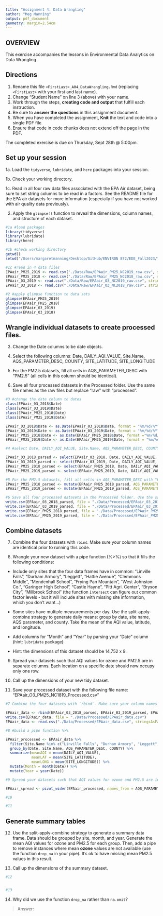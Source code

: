 ```yaml
---
title: "Assignment 4: Data Wrangling"
author: "Meg Manning"
output: pdf_document
geometry: margin=2.54cm
---
```


## OVERVIEW

This exercise accompanies the lessons in Environmental Data Analytics on Data Wrangling 

## Directions

1. Rename this file `<FirstLast>_A04_DataWrangling.Rmd` (replacing `<FirstLast>` with your first and last name).
2. Change "Student Name" on line 3 (above) with your name.
3. Work through the steps, **creating code and output** that fulfill each instruction.
4. Be sure to **answer the questions** in this assignment document.
5. When you have completed the assignment, **Knit** the text and code into a single PDF file.
6. Ensure that code in code chunks does not extend off the page in the PDF.

The completed exercise is due on Thursday, Sept 28th @ 5:00pm.

## Set up your session 

1a. Load the `tidyverse`,  `lubridate`, and `here` packages into your session.

1b. Check your working directory.

1c. Read in all four raw data files associated with the EPA Air dataset, being sure to set string columns to be read in a factors. See the README file for the EPA air datasets for more information (especially if you have not worked with air quality data previously). 

2. Apply the `glimpse()` function to reveal the dimensions, column names, and structure of each dataset. 

```r
#1a #load packages 
library(tidyverse)
library(lubridate)
library(here)

#1b #check working directory
getwd()
setwd("/Users/margaretmanning/Desktop/GitHub/ENVIRON 872/EDE_Fall2023/")

#1c #read in 4 data files
EPAair_PM25_2019 <- read.csv("./Data/Raw/EPAair_PM25_NC2019_raw.csv", stringsAsFactors = TRUE)
EPAair_PM25_2018 <- read.csv("./Data/Raw/EPAair_PM25_NC2018_raw.csv", stringsAsFactors = TRUE)
EPAair_03_2019 <- read.csv("./Data/Raw/EPAair_O3_NC2019_raw.csv", stringsAsFactors = TRUE)
EPAair_03_2018 <- read.csv("./Data/Raw/EPAair_O3_NC2018_raw.csv", stringsAsFactors = TRUE)

#2 #apply glimpse function to data sets
glimpse(EPAair_PM25_2019)
glimpse(EPAair_PM25_2018)
glimpse(EPAair_03_2019)
glimpse(EPAair_03_2018)

```


## Wrangle individual datasets to create processed files.

3. Change the Date columns to be date objects.

4. Select the following columns: Date, DAILY_AQI_VALUE, Site.Name, AQS_PARAMETER_DESC, COUNTY, SITE_LATITUDE, SITE_LONGITUDE

5. For the PM2.5 datasets, fill all cells in AQS_PARAMETER_DESC with "PM2.5" (all cells in this column should be identical).

6. Save all four processed datasets in the Processed folder. Use the same file names as the raw files but replace "raw" with "processed".

```r
#3 #change the date column to dates
class(EPAair_03_2018$Date)
class(EPAair_03_2019$Date)
class(EPAair_PM25_2018$Date)
class(EPAair_PM25_2019$Date)

EPAair_03_2018$Date <- as.Date(EPAair_03_2018$Date, format = "%m/%d/%Y")
EPAair_03_2019$Date <- as.Date(EPAair_03_2019$Date, format = "%m/%d/%Y")
EPAair_PM25_2018$Date <- as.Date(EPAair_PM25_2018$Date, format ="%m/%d/%Y")
EPAair_PM25_2019$Date <- as.Date(EPAair_PM25_2019$Date, format = "%m/%d/%Y")

#4 #select Date, DAILY_AQI_VALUE, Site.Name, AQS_PARAMETER_DESC, COUNTY, SITE_LATITUDE, SITE_LONGITUDE

EPAair_03_2018_parsed <- select(EPAair_03_2018, Date, DAILY_AQI_VALUE, Site.Name, AQS_PARAMETER_DESC, COUNTY, SITE_LATITUDE, SITE_LONGITUDE)
EPAair_03_2019_parsed <- select(EPAair_03_2019, Date, DAILY_AQI_VALUE, Site.Name, AQS_PARAMETER_DESC, COUNTY, SITE_LATITUDE, SITE_LONGITUDE)
EPAair_PM25_2018_parsed <- select(EPAair_PM25_2018, Date, DAILY_AQI_VALUE, Site.Name, AQS_PARAMETER_DESC, COUNTY, SITE_LATITUDE, SITE_LONGITUDE)
EPAair_PM25_2019_parsed <- select(EPAair_PM25_2019, Date, DAILY_AQI_VALUE, Site.Name, AQS_PARAMETER_DESC, COUNTY, SITE_LATITUDE, SITE_LONGITUDE)

#5 For the PM2.5 datasets, fill all cells in AQS_PARAMETER_DESC with "PM2.5"
EPAair_PM25_2018_parsed <- mutate(EPAair_PM25_2018_parsed, AQS_PARAMETER_DESC = "PM2.5")
EPAair_PM25_2019_parsed <- mutate(EPAair_PM25_2019_parsed, AQS_PARAMETER_DESC = "PM2.5")

#6 Save all four processed datasets in the Processed folder. Use the same file names as the raw files but replace "raw" with "processed"
write.csv(EPAair_03_2018_parsed, file = "./Data/Processed/EPAair_03_2018_parsed.csv")
write.csv(EPAair_03_2019_parsed, file = "./Data/Processed/EPAair_03_2019_parsed.csv")
write.csv(EPAair_PM25_2018_parsed, file = "./Data/Processed/EPAair_PM25_2018_parsed.csv")
write.csv(EPAair_PM25_2019_parsed, file = "./Data/Processed/EPAair_PM25_2019_parsed.csv")
```


## Combine datasets

7. Combine the four datasets with `rbind`. Make sure your column names are identical prior to running this code.

8. Wrangle your new dataset with a pipe function (%>%) so that it fills the following conditions: 

  * Include only sites that the four data frames have in common: "Linville Falls", "Durham Armory", "Leggett", "Hattie Avenue", "Clemmons Middle", "Mendenhall School", "Frying Pan Mountain", "West Johnston Co.", "Garinger High School", "Castle Hayne", "Pitt Agri. Center", "Bryson City", "Millbrook School" (the function `intersect` can figure out common factor levels - but it will include sites with missing site information, which you don't want...) 

  * Some sites have multiple measurements per day. Use the split-apply-combine strategy to generate daily means: group by date, site name, AQS parameter, and county. Take the mean of the AQI value, latitude, and longitude.
  
  * Add columns for "Month" and "Year" by parsing your "Date" column (hint: `lubridate` package)
  
  * Hint: the dimensions of this dataset should be 14,752 x 9.

9. Spread your datasets such that AQI values for ozone and PM2.5 are in separate columns. Each location on a specific date should now occupy only one row.

10. Call up the dimensions of your new tidy dataset.

11. Save your processed dataset with the following file name: "EPAair_O3_PM25_NC1819_Processed.csv"

```r
#7 Combine the four datasets with `rbind`. Make sure your column names are identical prior to running this code.

EPAair_data <- rbind(EPAair_03_2018_parsed, EPAair_03_2019_parsed, EPAair_PM25_2018_parsed, EPAair_PM25_2019_parsed)
write.csv(EPAair_data, file = "./Data/Processed/EPAair_data.csv")
EPAair_data <- read.csv("./Data/Processed/EPAair_data.csv", stringsAsFactors = TRUE)

#8 #build a pipe function %>%

EPAair_processed <- EPAair_data %>%
  filter(Site.Name %in% c("Linville Falls", "Durham Armory", "Leggett", "Hattie Avenue", "Clemmons Middle", "Mendenhall School", "Frying Pan Mountain", "West Johnston Co.", "Garinger High School", "Castle Hayne", "Pitt Agri. Center", "Bryson City", "Millbrook School")) %>%
  group_by(Date, Site.Name, AQS_PARAMETER_DESC, COUNTY) %>%
  summarize(meanAQI = mean(DAILY_AQI_VALUE),
            meanLAT = mean(SITE_LATITUDE),
            meanLONG = mean(SITE_LONGITUDE)) %>%
  mutate(Month = month(Date)) %>%
  mutate(Year = year(Date))

#9 Spread your datasets such that AQI values for ozone and PM2.5 are in separate columns. Each location on a specific date should now occupy only one row.

EPAair_spread <- pivot_wider(EPAair_processed, names_from = AQS_PARAMETER_DESC, values_from = meanAQI)

#10

#11

```


## Generate summary tables

12. Use the split-apply-combine strategy to generate a summary data frame. Data should be grouped by site, month, and year. Generate the mean AQI values for ozone and PM2.5 for each group. Then, add a pipe to remove instances where mean **ozone** values are not available (use the function `drop_na` in your pipe). It's ok to have missing mean PM2.5 values in this result. 

13. Call up the dimensions of the summary dataset.

```r

#12


#13


```

14. Why did we use the function `drop_na` rather than `na.omit`?

> Answer: 
